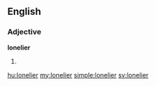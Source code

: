 ==English==

===Adjective===
'''lonelier'''

# {{comparative of|lonely}}

[[hu:lonelier]]
[[my:lonelier]]
[[simple:lonelier]]
[[sv:lonelier]]